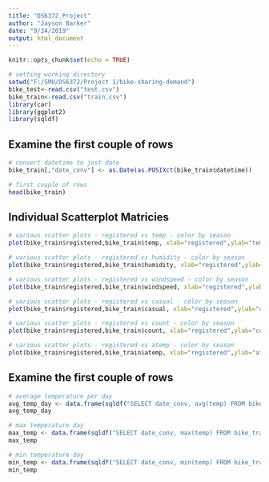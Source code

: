 ```yaml
---
title: "DS6372_Project"
author: "Jayson Barker"
date: "9/24/2019"
output: html_document
---
```


```r
knitr::opts_chunk$set(echo = TRUE)
```


```r
# setting working directory
setwd("F:/SMU/DS6372/Project 1/bike-sharing-demand")
bike_test<-read.csv("test.csv")
bike_train<-read.csv("train.csv")
library(car)
library(ggplot2)
library(sqldf)

```


## Examine the first couple of rows
```r

# convert datetime to just date
bike_train[,"date_conv"] <- as.Date(as.POSIXct(bike_train$datetime))

# first couple of rows
head(bike_train)

```


## Individual Scatterplot Matricies
```r

# various scatter plots - registered vs temp - color by season
plot(bike_train$registered,bike_train$temp, xlab="registered",ylab="temp", col = bike_train$season)

# various scatter plots - registered vs humidity - color by season
plot(bike_train$registered,bike_train$humidity, xlab="registered",ylab="humidity", col = bike_train$season)

# various scatter plots - registered vs windspeed - color by season
plot(bike_train$registered,bike_train$windspeed, xlab="registered",ylab="windspeed", col = bike_train$season)

# various scatter plots - registered vs casual - color by season
plot(bike_train$registered,bike_train$casual, xlab="registered",ylab="casual", col = bike_train$season)

# various scatter plots - registered vs count - color by season
plot(bike_train$registered,bike_train$count, xlab="registered",ylab="count", col = bike_train$season)

# various scatter plots - registered vs atemp - color by season
plot(bike_train$registered,bike_train$atemp, xlab="registered",ylab="atemp", col = bike_train$season)

```


## Examine the first couple of rows
```r

# average temperature per day
avg_temp_day <- data.frame(sqldf("SELECT date_conv, avg(temp) FROM bike_train GROUP BY date_conv ORDER BY date_conv DESC")) 
avg_temp_day

# max temperature day
max_temp <- data.frame(sqldf("SELECT date_conv, max(temp) FROM bike_train"))
max_temp

# min temperature day
min_temp <- data.frame(sqldf("SELECT date_conv, min(temp) FROM bike_train"))
min_temp


```








